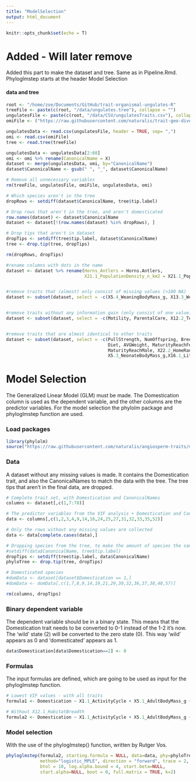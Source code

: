 ```yaml
---
title: "ModelSelection"
output: html_document
---
```


```r
knitr::opts_chunk$set(echo = T)
```

# Added - Will later remove

Added this part to make the dataset and tree. Same as in Pipeline.Rmd.
Phyloglmstep starts at the header Model Selection

#### data and tree
```r
root <- "/home/zoe/Documents/GitHub/trait-organismal-ungulates-R"
treeFile <- paste(c(root, "/data/ungulates.tree"), collapse = "")
ungulatesFile <- paste(c(root, "/data/CSV/ungulatesTraits.csv"), collapse = "")
omiFile <- ("https://raw.githubusercontent.com/naturalis/trait-geo-diverse-ungulates/master/results/OMI/niche_traits.csv")

ungulatesData <- read.csv(ungulatesFile, header = TRUE, sep= ",")
omi <- read.csv(omiFile)
tree <- read.tree(treeFile)

ungulatesData <- ungulatesData[2:60]
omi <- omi %>% rename(CanonicalName = X)
dataset <- merge(ungulatesData, omi, by="CanonicalName")
dataset$CanonicalName <- gsub(" ", "_", dataset$CanonicalName)

# Remove all unnecessary variables 
rm(treeFile, ungulatesFile, omiFile, ungulatesData, omi)

# Which species aren't in the tree
dropRows <- setdiff(dataset$CanonicalName, tree$tip.label)

# Drop rows that aren't in the tree, and aren't domesticated
row.names(dataset) <- dataset$CanonicalName
dataset <- dataset[!(row.names(dataset) %in% dropRows), ]

# Drop tips that aren't in dataset
dropTips <- setdiff(tree$tip.label, dataset$CanonicalName)
tree <- drop.tip(tree, dropTips)

rm(dropRows, dropTips)

#rename columns with dots in the name
dataset <- dataset %>% rename(Horns_Antlers = Horns.Antlers,
                              X21.1_PopulationDensity_n_km2 = X21.1_PopulationDensity_n.km2)


#remove traits that (almost) only consist of missing values (>100 NA)
dataset <- subset(dataset, select = -c(X5.4_WeaningBodyMass_g, X13.3_WeaningHeadBodyLen_mm, X13.2_NeonateHeadBodyLen_mm, X18.1_BasalMetRate_mLO2hr, X5.2_BasalMetRateMass_g, X2.1_AgeatEyeOpening_d, X8.1_AdultForearmLen_mm, X10.1_PopulationGrpSize))


#remove traits without any information gain (only consist of one value)
dataset <- subset(dataset, select = -c(Motility, ParentalCare, X12.2_Terrestriality))


#remove traits that are almost identical to other traits
dataset <- subset(dataset, select = -c(PullStrength, NumOffspring, BreedingInterval, 
                                       Diet, AVGWeight, MaturityReachFemale,
                                       MaturityReachMale, X22.2_HomeRange_Indiv_km2,
                                       X5.3_NeonateBodyMass_g,X16.1_LittersPerYear,X7.1_DispersalAge_d))
```



# Model Selection
The Generalized Linear Model (GLM) must be made. The Domestication column is used as the dependent 
variable, and the other columns are the predictor variables. For the model selection the phylolm package 
and phyloglmstep function are used.


### Load packages
```r
library(phylolm)
source("https://raw.githubusercontent.com/naturalis/angiosperm-traits/master/phyloglmstep.R")
```


### Data

A dataset without any missing values is made. It contains the Domestication trait, and also the 
CanonicalNames to match the data with the tree. The tree tips that aren't in the final data, are dropped.

```r
# Complete trait set, with Domestication and CanonicalNames
columns <- dataset[,c(1,7:78)]

# The predictor variables from the VIF analysis + Domestication and CanonicalNames
data <- columns[,c(1,2,3,4,9,14,16,24,25,27,31,32,33,35,52)]

# Only the rows without any missing values are collected
data <- data[complete.cases(data),]

# Dropping species from the tree, to make the amount of species the same in the data and tree
#setdiff(data$CanonicalName, tree$tip.label)
dropTips <- setdiff(tree$tip.label, data$CanonicalName)
phyloTree <- drop.tip(tree, dropTips)

# Domesticated species
#domData <- dataset[dataset$Domestication == 1,]
#domData <- domData[,c(1,7,8,9,14,19,21,29,30,32,36,37,38,40,57)]

rm(columns, dropTips)
```


### Binary dependent variable

The dependent variable should be in a binary state. This means that the Domestication trait needs to be
converted to 0-1 instead of the 1-2 it's now. The 'wild' state (2) will be converted to the zero state (0). This way 'wild' appears as 0 and 'domesticated' appears as 1.

```r
data$Domestication[data$Domestication==2] <- 0 
```

### Formulas

The input formulas are defined, which are going to be used as input for the phyloglmstep function.

```r
# Lowest VIF values - with all traits
formula1 <- Domestication ~ X1.1_ActivityCycle + X5.1_AdultBodyMass_g + X12.1_HabitatBreadth + X21.1_PopulationDensity_n_km2 + X10.2_SocialGrpSize + MatingSystem + YearRoundBreeding + Horns_Antlers + AVGMovingSpeed + AVGTravelDistance + Aspect + ClayPercentage + OrganicCarbon

# Without X12.1_HabitatBreadth
formula2 <- Domestication ~ X1.1_ActivityCycle + X5.1_AdultBodyMass_g + X21.1_PopulationDensity_n_km2 + X10.2_SocialGrpSize + MatingSystem + YearRoundBreeding + Horns_Antlers + AVGMovingSpeed + AVGTravelDistance + Aspect + ClayPercentage + OrganicCarbon


```


### Model selection

With the use of the phyloglmstep() function, written by Rutger Vos.

```r
phyloglmstep(formula2, starting.formula = NULL, data=data, phy=phyloTree, 
             method="logistic_MPLE", direction = "forward", trace = 2, 
             btol = 10, log.alpha.bound = 4, start.beta=NULL, 
             start.alpha=NULL, boot = 0, full.matrix = TRUE, k=2)
```


